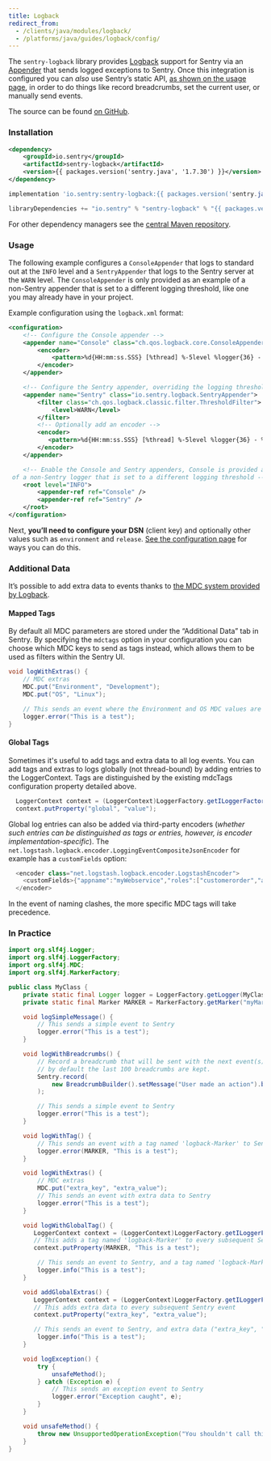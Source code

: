 ```yaml
---
title: Logback
redirect_from:
  - /clients/java/modules/logback/
  - /platforms/java/guides/logback/config/
---
```


The `sentry-logback` library provides [Logback](http://logback.qos.ch/) support for Sentry via an [Appender](http://logback.qos.ch/apidocs/ch/qos/logback/core/Appender.html) that sends logged exceptions to Sentry. Once this integration is configured you can _also_ use Sentry’s static API, [as shown on the usage page](usage/), in order to do things like record breadcrumbs, set the current user, or manually send events.

The source can be found [on GitHub](https://github.com/getsentry/sentry-java/tree/master/sentry-logback).

### Installation

```xml {tabTitle:Maven}
<dependency>
    <groupId>io.sentry</groupId>
    <artifactId>sentry-logback</artifactId>
    <version>{{ packages.version('sentry.java', '1.7.30') }}</version>
</dependency>
```

```groovy {tabTitle:Gradle}
implementation 'io.sentry:sentry-logback:{{ packages.version('sentry.java', '1.7.30') }}'
```

```scala {tabTitle: SBT}
libraryDependencies += "io.sentry" % "sentry-logback" % "{{ packages.version('sentry.java', '1.7.30') }}"
```

For other dependency managers see the [central Maven repository](https://search.maven.org/artifact/io.sentry/sentry-logback).

### Usage

The following example configures a `ConsoleAppender` that logs to standard out at the `INFO` level and a `SentryAppender` that logs to the Sentry server at the `WARN` level. The `ConsoleAppender` is only provided as an example of a non-Sentry appender that is set to a different logging threshold, like one you may already have in your project.

Example configuration using the `logback.xml` format:

```xml
<configuration>
    <!-- Configure the Console appender -->
    <appender name="Console" class="ch.qos.logback.core.ConsoleAppender">
        <encoder>
            <pattern>%d{HH:mm:ss.SSS} [%thread] %-5level %logger{36} - %msg%n</pattern>
        </encoder>
    </appender>

    <!-- Configure the Sentry appender, overriding the logging threshold to the WARN level -->
    <appender name="Sentry" class="io.sentry.logback.SentryAppender">
        <filter class="ch.qos.logback.classic.filter.ThresholdFilter">
            <level>WARN</level>
        </filter>
        <!-- Optionally add an encoder -->
        <encoder>
           <pattern>%d{HH:mm:ss.SSS} [%thread] %-5level %logger{36} - %msg%n</pattern>
        </encoder>
    </appender>

    <!-- Enable the Console and Sentry appenders, Console is provided as an example
 of a non-Sentry logger that is set to a different logging threshold -->
    <root level="INFO">
        <appender-ref ref="Console" />
        <appender-ref ref="Sentry" />
    </root>
</configuration>
```

Next, **you’ll need to configure your DSN** (client key) and optionally other values such as `environment` and `release`. [See the configuration page](config/#setting-the-dsn) for ways you can do this.

<!-- TODO-ADD-VERIFICATION-EXAMPLE -->

### Additional Data

It’s possible to add extra data to events thanks to [the MDC system provided by Logback](http://logback.qos.ch/manual/mdc.html).

#### Mapped Tags

By default all MDC parameters are stored under the “Additional Data” tab in Sentry. By specifying the `mdctags` option in your configuration you can choose which MDC keys to send as tags instead, which allows them to be used as filters within the Sentry UI.

```java
void logWithExtras() {
    // MDC extras
    MDC.put("Environment", "Development");
    MDC.put("OS", "Linux");

    // This sends an event where the Environment and OS MDC values are set as additional data
    logger.error("This is a test");
}
```

#### Global Tags

Sometimes it's useful to add tags and extra data to all log events.
You can add tags and extras to logs globally (not thread-bound) by adding entries to the LoggerContext.
Tags are distinguished by the existing mdcTags configuration property detailed above.

```java
  LoggerContext context = (LoggerContext)LoggerFactory.getILoggerFactory();
  context.putProperty("global", "value");
```

Global log entries can also be added via third-party encoders
(_whether such entries can be distinguished as tags or entries, however, is encoder implementation-specific_).
The `net.logstash.logback.encoder.LoggingEventCompositeJsonEncoder` for example has a `customFields` option:

```java
  <encoder class="net.logstash.logback.encoder.LogstashEncoder">
    <customFields>{"appname":"myWebservice","roles":["customerorder","auth"]}</customFields>
  </encoder>
```

In the event of naming clashes, the more specific MDC tags will take precedence.

### In Practice

```java
import org.slf4j.Logger;
import org.slf4j.LoggerFactory;
import org.slf4j.MDC;
import org.slf4j.MarkerFactory;

public class MyClass {
    private static final Logger logger = LoggerFactory.getLogger(MyClass.class);
    private static final Marker MARKER = MarkerFactory.getMarker("myMarker");

    void logSimpleMessage() {
        // This sends a simple event to Sentry
        logger.error("This is a test");
    }

    void logWithBreadcrumbs() {
        // Record a breadcrumb that will be sent with the next event(s),
        // by default the last 100 breadcrumbs are kept.
        Sentry.record(
            new BreadcrumbBuilder().setMessage("User made an action").build()
        );

        // This sends a simple event to Sentry
        logger.error("This is a test");
    }

    void logWithTag() {
        // This sends an event with a tag named 'logback-Marker' to Sentry
        logger.error(MARKER, "This is a test");
    }

    void logWithExtras() {
        // MDC extras
        MDC.put("extra_key", "extra_value");
        // This sends an event with extra data to Sentry
        logger.error("This is a test");
    }

    void logWithGlobalTag() {
       LoggerContext context = (LoggerContext)LoggerFactory.getILoggerFactory();
       // This adds a tag named 'logback-Marker' to every subsequent Sentry event
       context.putProperty(MARKER, "This is a test");

        // This sends an event to Sentry, and a tag named 'logback-Marker' will be added.
        logger.info("This is a test");
    }

    void addGlobalExtras() {
       LoggerContext context = (LoggerContext)LoggerFactory.getILoggerFactory();
       // This adds extra data to every subsequent Sentry event
       context.putProperty("extra_key", "extra_value");

       // This sends an event to Sentry, and extra data ("extra_key", "extra_value") will be added.
        logger.info("This is a test");
    }

    void logException() {
        try {
            unsafeMethod();
        } catch (Exception e) {
            // This sends an exception event to Sentry
            logger.error("Exception caught", e);
        }
    }

    void unsafeMethod() {
        throw new UnsupportedOperationException("You shouldn't call this!");
    }
}
```
